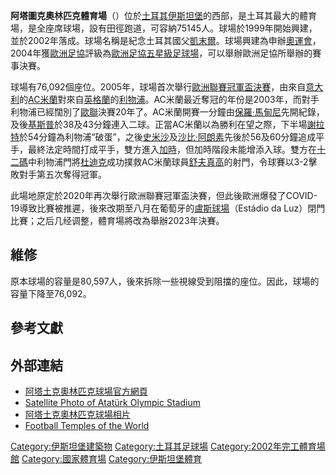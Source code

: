 {{noteTA
|G1=Football
|G2=uefa
|G3=ACmilan
|G4=liverpoolfc
|1=zh:阿塔圖爾克; zh-cn:阿塔图尔克; zh-hk: 阿塔圖克; zh-tw:阿塔圖克;
}}

{{Infobox venue
|stadium_name  = 阿塔圖克奧林匹克體育場<br>Atatürk Olimpiyat Stadı
|image      = Istanbul Atatürk Olympic Stadium 1.jpg
|image_size = 300px
|caption    = '''[[歐洲足協足球場分類|欧洲足联足球场]]''' {{rating|4|4}}
|  location   = {{flagicon|TUR}} [[伊斯坦堡|伊斯坦堡]]|
  fullname   = |
  owner      = [[土耳其|土耳其政府]] |
|built      = 1997–2002
|opened     = {{Start date and years ago|2002|7|31|df=yes}}
|renovated  = 2005, 2020
|surface    = 草
|scoreboard = Yes
| capacity          = 74,753{{Collapsible list|title=List|80,597 (2002–2005)<br>76,092 (2005–2019)<br>76,761 (2019–2020)<br>75,145 (2020–2021)<br>74,753 (2021–)<ref>{{Cite web |url=http://www.tff.org/Default.aspx?pageID=394&stadID=110 |title=存档副本 |access-date=2013-09-17 |archive-date=2019-07-23 |archive-url=https://web.archive.org/web/20190723102139/http://www.tff.org/Default.aspx?pageID=394&stadID=110 |dead-url=no }}</ref>
}}
|construction_cost =  |
  architect   = Michel Macary <br />Aymeric Zublena |
  tenants     = [[土耳其國家足球隊|土耳其國家足球隊]]<br />[[伊斯坦堡巴沙克舒希足球會|伊斯坦堡B.B.]] (2007–2014) <br />[[加拉塔沙雷體育會|加拉塔沙雷體育會]] (2003–2004) <br>[[比錫達斯體育會|比錫達斯體育會]] (2013–2016)
|record_attendance = 79,414 ([[加拉塔沙雷體育會足球隊|加拉塔沙雷]]–[[奥林匹亚科斯足球俱乐部|奥林匹亚科斯]]，2002年7月31日)<ref name="kassiesa2006">{{cite web|url=http://kassiesa.net/uefafiles/2006-07-uefa-cl-statistics-handbook.pdf|title=2006-07 UEFA CL Statistics handbook|website=Kassiesa.net|access-date=2016-08-07|archive-date=2016-03-04|archive-url=https://web.archive.org/web/20160304114215/http://kassiesa.net/uefafiles/2006-07-uefa-cl-statistics-handbook.pdf|dead-url=no}}</ref>
|dimensions = 105 x 68 米
|suites     = 34
|publictransit       = {{rint|Istanbul|metro}} {{rint|istanbul|m9}} {{le|Olimpiyat (Istanbul Metro)||Olimpiyat}}
| website = {{URL|http://www.ataturkolimpiyatstadi.gov.tr}}
}}

'''阿塔圖克奧林匹克體育場'''（{{lang-tr|Atatürk Olimpiyat Stadı}}）位於[[土耳其|土耳其]][[伊斯坦堡|伊斯坦堡]]的西部，是土耳其最大的體育場，是全座席球場，設有田徑跑道，可容納75145人。球場於1999年開始興建，並於2002年落成。球場名稱是紀念土耳其國父[[凱末爾|凱末爾]]。球場興建為申辦[[奧運會|奧運會]]，2004年獲[[歐洲足協|歐洲足協]]評級為[[歐洲足協五星級足球場|歐洲足協五星級足球場]]，可以舉辦歐洲足協所舉辦的賽事決賽。

球場有76,092個座位。2005年，球場首次舉行[[2005年歐洲聯賽冠軍盃決賽|歐洲聯賽冠軍盃決賽]]，由來自[[意大利|意大利]]的[[AC米蘭|AC米蘭]]對來自[[英格蘭|英格蘭]]的[[利物浦|利物浦]]。AC米蘭最近奪冠的年份是2003年，而對手利物浦已經闊別了[[歐洲聯賽冠軍盃|歐聯]]決賽20年了。AC米蘭開賽一分鐘由[[保羅·馬甸尼|保羅·馬甸尼]]先開紀錄，及後[[基斯普|基斯普]]於38及43分鐘連入二球。正當AC米蘭以為勝利在望之際，下半場[[謝拉特|謝拉特]]於54分鐘為利物浦“破蛋”，之後[[史米沙|史米沙]]及[[沙比·阿朗素|沙比·阿朗素]]先後於56及60分鐘追成平手，最終法定時間打成平手，雙方進入[[加時賽|加時]]，但加時階段未能增添入球。雙方在[[互射十二碼|十二碼]]中利物浦門將[[杜迪克|杜迪克]]成功撲救AC米蘭球員[[安德烈·舒夫真高|舒夫真高]]的射門，令球賽以3-2擊敗對手第五次奪得冠軍。

此場地原定於2020年再次舉行歐洲聯賽冠軍盃決賽，但此後歐洲爆發了COVID-19導致比賽被推遲，後來改期至八月在葡萄牙的[[盧斯球場|盧斯球場]]（Estádio da Luz）閉門比賽；之后几经调整，體育場將改為舉辦2023年決賽。

== 維修 ==
原本球場的容量是80,597人，後來拆除一些視線受到阻擋的座位。因此，球場的容量下降至76,092。

== 參考文獻 ==
{{reflist}}

== 外部連結 ==
* [http://www.ataturkolimpiyatstadi.net 阿塔土克奧林匹克球場官方網頁] {{Wayback|url=http://www.ataturkolimpiyatstadi.net/ |date=20110219075842 }} {{tr icon}}{{en icon}}{{de icon}}
* [http://maps.google.com/maps?f=q&hl=en&q=40+59+15.46+N+29+02+12.49+E&ie=UTF8&t=k&om=1&ll=41.074385,28.765662&spn=0.006826,0.010214&z=16&iwloc=addr Satellite Photo of Atatürk Olympic Stadium] {{Wayback|url=http://maps.google.com/maps?f=q&hl=en&q=40+59+15.46+N+29+02+12.49+E&ie=UTF8&t=k&om=1&ll=41.074385,28.765662&spn=0.006826,0.010214&z=16&iwloc=addr |date=20190713082140 }}
* [http://wowturkey.com/forum/viewtopic.php?t=134  阿塔土克奧林匹克球場相片] {{Wayback|url=http://wowturkey.com/forum/viewtopic.php?t=134 |date=20110824033034 }}
* [http://www.fussballtempel.net/groesstestadien.html Football Temples of the World] {{Wayback|url=http://www.fussballtempel.net/groesstestadien.html |date=20191004022839 }}

{{Serial|前一屆|[[維爾廷斯球場|維爾廷斯球場]] <br /> [[蓋爾森基興|蓋爾森基興]]|'''[[欧洲冠军联赛|欧洲冠军联赛]]<br />決賽場地'''<br/>[[2004/05赛季欧洲冠军联赛|2004/05]]|後一屆|[[法蘭西體育場|法蘭西體育場]] <br /> [[巴黎|巴黎]]}}

{{coord|41|04|28.10|N|28|45|56.53|E|type:landmark|display=title}}

[[Category:伊斯坦堡建築物|Category:伊斯坦堡建築物]]
[[Category:土耳其足球場|Category:土耳其足球場]]
[[Category:2002年完工體育場館|Category:2002年完工體育場館]]
[[Category:國家體育場|Category:國家體育場]]
[[Category:伊斯坦堡體育|Category:伊斯坦堡體育]]